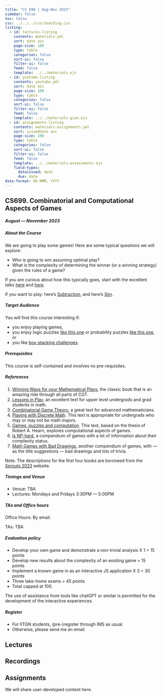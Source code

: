 ```yaml
---
title: "CS 699 | Aug-Nov 2023"
sidebar: false
toc: false
css: ../../../css/teaching.css
listing:
  - id: lectures-listing
    contents: materials.yml
    sort: date asc
    page-size: 100
    type: table
    categories: false
    sort-ui: false
    filter-ui: false
    feed: false
    template: ../../materials.ejs
  - id: youtube-listing
    contents: youtube.yml
    sort: date asc
    page-size: 100
    type: table
    categories: false
    sort-ui: false
    filter-ui: false
    feed: false
    template: ../../materials-gian.ejs
  - id: assignments-listing
    contents: materials-assignments.yml
    sort: issueddate asc
    page-size: 100
    type: table
    categories: false
    sort-ui: false
    filter-ui: false
    feed: false
    template: ../../materials-assessments.ejs
    field-types: 
      dateissued: date
      due: date
date-format: DD MMM, YYYY
---
```



:::{.column-body-outset}

## CS699. Combinatorial and Computational Aspects of Games

##### August --- November 2023

:::{.callout-note collapse="true" icon="false"}

##### About the Course

We are going to play some games! Here are some typical questions we will explore:

- Who is going to win assuming optimal play?
- What is the complexity of determining the winner (or a winning strategy) given the rules of a game?

If you are curious about how this typically goes, start with the excellent talks [here](https://www.youtube.com/watch?v=846A4rgO_os) and [here](https://www.youtube.com/watch?v=gxIz1hYgzoM).

If you want to play: here's [Subtraction](https://subtraction.netlify.app/), and here's [Sim](https://gameofsim.neeldhara.repl.co). 

:::
:::{.callout-note collapse="true" icon="false"}

##### Target Audience
You will find this course interesting if:

- you enjoy playing games,
- you enjoy logic puzzles [like this one](https://www.youtube.com/watch?v=LKvjIsyYng8) or probability puzzles [like this one](https://www.youtube.com/watch?v=6_yU9eJ0NxA), or
- you like [box-stacking challenges](https://en.wikipedia.org/wiki/Instant_Insanity).

:::

:::{.callout-tip collapse="true" icon="false"}

##### Prerequisites
This course is self-contained and involves no pre-requisites.
:::

:::{.callout-tip collapse="true" icon="false"}

##### References

1. [Winning Ways for your Mathematical Plays](https://en.wikipedia.org/wiki/Winning_Ways_for_Your_Mathematical_Plays), the classic book that is an amazing ride through all parts of CGT.
2. [Lessons in Play](http://www.cs.otago.ac.nz/lessonsinplay/), an excellent text for upper level undergrads and grad students in math.
3. [Combinatorial Game Theory](https://www.ams.org/books/gsm/146/), a great text for advanced mathematicians.
4. [Playing with Discrete Math](http://kyleburke.info/CGTBook.php). This text is appropriate for undergrads who may or may not be math majors.
5. [Games, puzzles and computation](https://www.amazon.in/Games-Puzzles-Computation-Robert-Hearn/dp/1568813228). This text, based on the thesis of Robert A. Hearn, explores computational aspects of games.
6. [Is NP-hard](https://www.isnphard.com/), a compendium of games with a lot of information about their complexity status.
7. [Math Games with Bad Drawings](https://www.amazon.com/Math-Games-Bad-Drawings-Games-ebook/dp/B09BN43BP4), another compendium of games, with --- as the title suggestions --- bad drawings and lots of trivia.

Note. The descriptions for the first four books are borrowed from the [Sprouts 2023](http://kyleburke.info/sprouts/sprouts2023/) website.

:::
:::{.callout-caution collapse="true" icon="false"}

##### Timings and Venue

- Venue: TBA
- Lectures: Mondays and Fridays 3:30PM --- 5:00PM

:::
:::{.callout-caution collapse="true" icon="false"}

##### TAs and Office hours
Office Hours: By email.

TAs: TBA

:::

:::{.callout-important collapse="true" icon="false"}

##### Evaluation policy
- Develop your own game and demonstrate a non-trivial analysis X 1 = 15 points
- Develop new results about the complexity of an existing game = 15 points
- Implement a known game in as an interactive JS application X 3 = 30 points
- Three take-home exams = 45 points
- Total capped at 100.

The use of assistance from tools like chatGPT or similar is permitted for the development of the interactive experiences.
:::

:::{.callout-important collapse="true" icon="false"}

##### Register

- For IITGN students, (pre-)register through IMS as usual. 
- Otherwise, please send me an email.

:::

::: {.panel-tabset}
## Lectures

::: {#lectures-listing}
:::

## Recordings

::: {#youtube-listing}
:::

## Assignments

<p>We will share user-developed content here.</p>

::: {#assignments-listing}
:::


:::

:::